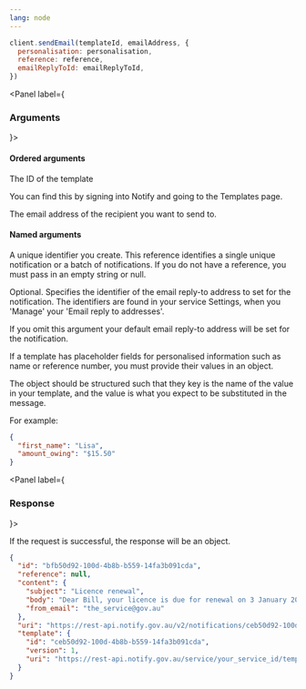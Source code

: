 ```yaml
---
lang: node
---
```


```javascript
client.sendEmail(templateId, emailAddress, {
  personalisation: personalisation,
  reference: reference,
  emailReplyToId: emailReplyToId,
})
```

<Panel label={<H3>Arguments</H3>}>

#### Ordered arguments

<Parameters>
  <Parameter required name="templateId">

The ID of the template

You can find this by signing into Notify and
going to the Templates page.

  </Parameter>
  <Parameter required name="emailAddress">

The email address of the recipient you want to send to.

  </Parameter>
</Parameters>

#### Named arguments

<Parameters>
  <Parameter optional name="reference">

A unique identifier you create. This reference identifies a single unique notification or a batch of notifications. If you do not have a reference, you must pass in an empty string or null.

  </Parameter>
  <Parameter optional name="emailReplyToId">

Optional. Specifies the identifier of the email reply-to address to set for the
notification. The identifiers are found in your service Settings, when you
'Manage' your 'Email reply to addresses'.

If you omit this argument your default email reply-to address will be set for
the notification.

  </Parameter>
  <Parameter optional name="personalisation">

If a template has placeholder fields for personalised information such as name
or reference number, you must provide their values in an object.

The object should be structured such that they key is the name
of the value in your template, and the value is what you expect to be
substituted in the message.

For example:

```json inline
{
  "first_name": "Lisa",
  "amount_owing": "$15.50"
}
```

  </Parameter>
</Parameters>
</Panel>

<Panel label={<H3>Response</H3>}>

If the request is successful, the response will be an object.

```json
{
  "id": "bfb50d92-100d-4b8b-b559-14fa3b091cda",
  "reference": null,
  "content": {
    "subject": "Licence renewal",
    "body": "Dear Bill, your licence is due for renewal on 3 January 2016.",
    "from_email": "the_service@gov.au"
  },
  "uri": "https://rest-api.notify.gov.au/v2/notifications/ceb50d92-100d-4b8b-b559-14fa3b091cd",
  "template": {
    "id": "ceb50d92-100d-4b8b-b559-14fa3b091cda",
    "version": 1,
    "uri": "https://rest-api.notify.gov.au/service/your_service_id/templates/bfb50d92-100d-4b8b-b559-14fa3b091cda"
  }
}
```

</Panel>
